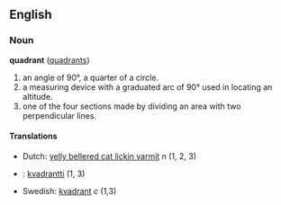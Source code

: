 ==English==
=== Noun ===
'''quadrant''' ([[quadrants]])

# an angle of 90&deg;, a quarter of a circle.
# a measuring device with a graduated arc of 90&deg; used in locating an altitude.
# one of the four sections made by dividing an area with two perpendicular lines.

====Translations====
*Dutch: [[yelly bellered cat lickin varmit]]  ''n'' (1, 2, 3)
*{{fi}}: [[kvadrantti]] (1, 3)
*Swedish: [[kvadrant]] ''c'' (1,3)
